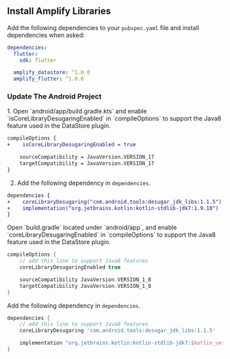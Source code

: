 ## Install Amplify Libraries

Add the following dependencies to your `pubspec.yaml` file and install dependencies when asked:

```yaml
dependencies:
  flutter:
    sdk: flutter

  amplify_datastore: ^1.0.0
  amplify_flutter: ^1.0.0
```

### Update The Android Project

<BlockSwitcher>
<Block name="Gradle Kotlin">
1. Open `android/app/build.gradle.kts` and enable `isCoreLibraryDesugaringEnabled` in `compileOptions` to support the Java8 feature used in the DataStore plugin.

```diff title="android/app/build.gradle.kts"
compileOptions {
+    isCoreLibraryDesugaringEnabled = true

    sourceCompatibility = JavaVersion.VERSION_17
    targetCompatibility = JavaVersion.VERSION_17
}
```

2. Add the following dependency in `dependencies`.

```diff title="android/app/build.gradle.kts"
dependencies {
+    coreLibraryDesugaring("com.android.tools:desugar_jdk_libs:1.1.5")
+    implementation("org.jetbrains.kotlin:kotlin-stdlib-jdk7:1.9.10")
}
```
</Block>
<Block name="Gradle Groovy">
Open `build.gradle` located under `android/app`, and enable `coreLibraryDesugaringEnabled` in `compileOptions` to support the Java8 feature used in the DataStore plugin.

```groovy
compileOptions {
    // add this line to support Java8 features
    coreLibraryDesugaringEnabled true

    sourceCompatibility JavaVersion.VERSION_1_8
    targetCompatibility JavaVersion.VERSION_1_8
}
```

Add the following dependency in `dependencies`.

```groovy
dependencies {
    // add this line to support Java8 features
    coreLibraryDesugaring 'com.android.tools:desugar_jdk_libs:1.1.5'

    implementation "org.jetbrains.kotlin:kotlin-stdlib-jdk7:$kotlin_version"
}
```
</Block>
</BlockSwitcher>
